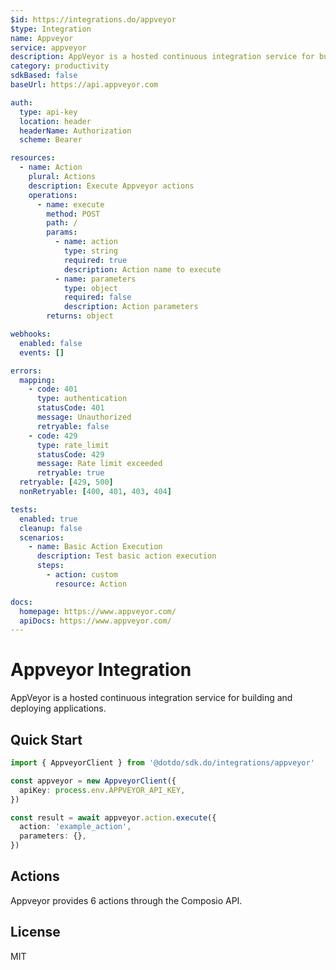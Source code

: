 ```yaml
---
$id: https://integrations.do/appveyor
$type: Integration
name: Appveyor
service: appveyor
description: AppVeyor is a hosted continuous integration service for building and deploying applications.
category: productivity
sdkBased: false
baseUrl: https://api.appveyor.com

auth:
  type: api-key
  location: header
  headerName: Authorization
  scheme: Bearer

resources:
  - name: Action
    plural: Actions
    description: Execute Appveyor actions
    operations:
      - name: execute
        method: POST
        path: /
        params:
          - name: action
            type: string
            required: true
            description: Action name to execute
          - name: parameters
            type: object
            required: false
            description: Action parameters
        returns: object

webhooks:
  enabled: false
  events: []

errors:
  mapping:
    - code: 401
      type: authentication
      statusCode: 401
      message: Unauthorized
      retryable: false
    - code: 429
      type: rate_limit
      statusCode: 429
      message: Rate limit exceeded
      retryable: true
  retryable: [429, 500]
  nonRetryable: [400, 401, 403, 404]

tests:
  enabled: true
  cleanup: false
  scenarios:
    - name: Basic Action Execution
      description: Test basic action execution
      steps:
        - action: custom
          resource: Action

docs:
  homepage: https://www.appveyor.com/
  apiDocs: https://www.appveyor.com/
---
```


# Appveyor Integration

AppVeyor is a hosted continuous integration service for building and deploying applications.

## Quick Start

```typescript
import { AppveyorClient } from '@dotdo/sdk.do/integrations/appveyor'

const appveyor = new AppveyorClient({
  apiKey: process.env.APPVEYOR_API_KEY,
})

const result = await appveyor.action.execute({
  action: 'example_action',
  parameters: {},
})
```

## Actions

Appveyor provides 6 actions through the Composio API.

## License

MIT

